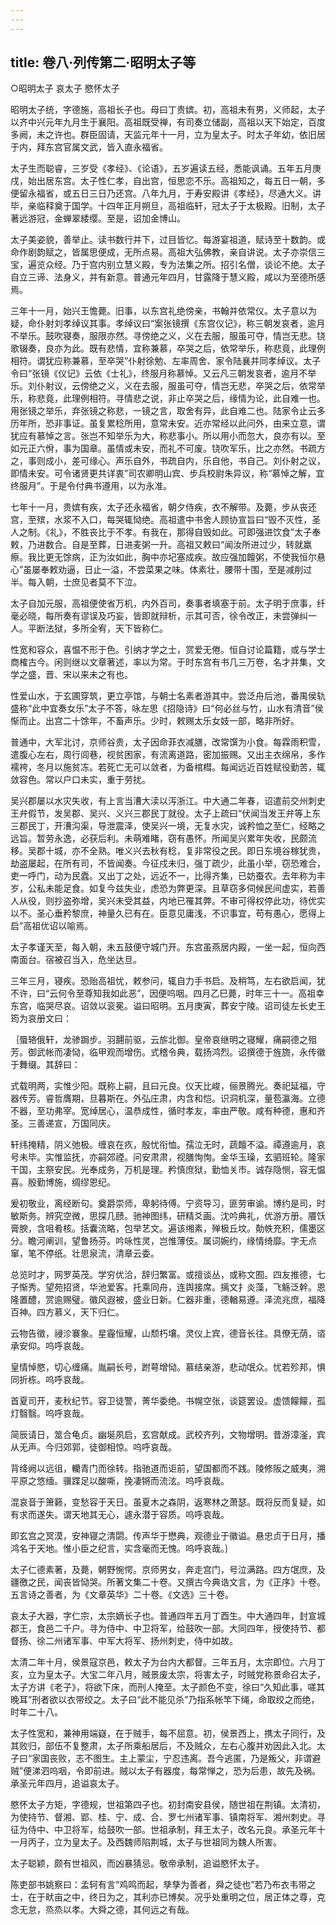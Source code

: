 ```yaml
---
---
---
```

title: 卷八·列传第二·昭明太子等
---

○昭明太子  哀太子  愍怀太子

昭明太子统，字德施，高祖长子也。母曰丁贵嫔。初，高祖未有男，义师起，太子以齐中兴元年九月生于襄阳。高祖既受禅，有司奏立储副，高祖以天下始定，百度多阙，未之许也。群臣固请，天监元年十一月，立为皇太子。时太子年幼，依旧居于内，拜东宫官属文武，皆入直永福省。

太子生而聪睿，三岁受《孝经》、《论语》，五岁遍读五经，悉能讽诵。五年五月庚戌，始出居东宫。太子性仁孝，自出宫，恒思恋不乐。高祖知之，每五日一朝，多便留永福省，或五日三日乃还宫。八年九月，于寿安殿讲《孝经》，尽通大义。讲毕，亲临释奠于国学。十四年正月朔旦，高祖临轩，冠太子于太极殿。旧制，太子著远游冠，金蝉翠緌缨。至是，诏加金博山。

太子美姿貌，善举止。读书数行并下，过目皆忆。每游宴祖道，赋诗至十数韵。或命作剧韵赋之，皆属思便成，无所点易。高祖大弘佛教，亲自讲说。太子亦崇信三宝，遍览众经。乃于宫内别立慧义殿，专为法集之所。招引名僧，谈论不绝。太子自立三谛、法身义，并有新意。普通元年四月，甘露降于慧义殿，咸以为至德所感焉。

三年十一月，始兴王憺薨。旧事，以东宫礼绝傍亲，书翰并依常仪。太子意以为疑，命仆射刘孝绰议其事。孝绰议曰“案张镜撰《东宫仪记》，称三朝发哀者，逾月不举乐。鼓吹寝奏，服限亦然。寻傍绝之义，义在去服，服虽可夺，情岂无悲。铙歌辍奏，良亦为此。既有悲情，宜称兼慕，卒哭之后，依常举乐，称悲竟，此理例相符。谓犹应称兼慕，至卒哭”仆射徐勉、左率周舍、家令陆襄并同孝绰议。太子令曰“张镜《仪记》云依《士礼》，终服月称慕悼。又云凡三朝发哀者，逾月不举乐。刘仆射议，云傍绝之义，义在去服，服虽可夺，情岂无悲，卒哭之后，依常举乐，称悲竟，此理例相符。寻情悲之说，非止卒哭之后，缘情为论，此自难一也。用张镜之举乐，弃张镜之称悲，一镜之言，取舍有异，此自难二也。陆家令止云多历年所，恐非事证。虽复累稔所用，意常未安。近亦常经以此问外，由来立意，谓犹应有慕悼之言。张岂不知举乐为大，称悲事小。所以用小而忽大，良亦有以。至如元正六佾，事为国章。虽情或未安，而礼不可废。铙吹军乐，比之亦然。书疏方之，事则成小，差可缘心。声乐自外，书疏自内，乐自他，书自己。刘仆射之议，即情未安。可令诸贤更共详衷”司农卿明山宾、步兵校尉朱异议，称“慕悼之解，宜终服月”。于是令付典书遵用，以为永准。

七年十一月，贵嫔有疾，太子还永福省，朝夕侍疾，衣不解带。及薨，步从丧还宫，至殡，水浆不入口，每哭辄恸绝。高祖遣中书舍人顾协宣旨曰“毁不灭性，圣人之制。《礼》，不胜丧比于不孝。有我在，那得自毁如此。可即强进饮食”太子奉敕，乃进数合。自是至葬，日进麦粥一升。高祖又敕曰“闻汝所进过少，转就羸瘵。我比更无馀病，正为汝如此，胸中亦圮塞成疾。故应强加饘粥，不使我恒尔悬心”虽屡奉敕劝逼，日止一溢，不尝菜果之味。体素壮，腰带十围，至是减削过半。每入朝，士庶见者莫不下泣。

太子自加元服，高祖便使省万机，内外百司，奏事者填塞于前。太子明于庶事，纤毫必晓，每所奏有谬误及巧妄，皆即就辩析，示其可否，徐令改正，未尝弹纠一人。平断法狱，多所全宥，天下皆称仁。

性宽和容众，喜愠不形于色。引纳才学之士，赏爱无倦。恒自讨论篇籍，或与学士商榷古今。闲则继以文章著述，率以为常。于时东宫有书几三万卷，名才并集，文学之盛，晋、宋以来未之有也。

性爱山水，于玄圃穿筑，更立亭馆，与朝士名素者游其中。尝泛舟后池，番禺侯轨盛称“此中宜奏女乐”太子不答，咏左思《招隐诗》曰“何必丝与竹，山水有清音”侯惭而止。出宫二十馀年，不畜声乐。少时，敕赐太乐女妓一部，略非所好。

普通中，大军北讨，京师谷贵，太子因命菲衣减膳，改常馔为小食。每霖雨积雪，遣腹心左右，周行闾巷，视贫困家，有流离道路，密加振赐。又出主衣绵帛，多作襦袴，冬月以施贫冻。若死亡无可以敛者，为备棺槥。每闻远近百姓赋役勤苦，辄敛容色。常以户口未实，重于劳扰。

吴兴郡屡以水灾失收，有上言当漕大渎以泻浙江。中大通二年春，诏遣前交州刺史王弁假节，发吴郡、吴兴、义兴三郡民丁就役。太子上疏曰“伏闻当发王弁等上东三郡民丁，开漕沟渠，导泄震泽，使吴兴一境，无复水灾，诚矜恤之至仁，经略之远旨。暂劳永逸，必获后利。未萌难睹，窃有愚怀。所闻吴兴累年失收，民颇流移。吴郡十城，亦不全熟。唯义兴去秋有稔，复非常役之民。即日东境谷稼犹贵，劫盗屡起，在所有司，不皆闻奏。今征戍未归，强丁疏少，此虽小举，窃恐难合，吏一呼门，动为民蠹。又出丁之处，远近不一，比得齐集，已妨蚕农。去年称为丰岁，公私未能足食。如复今兹失业，虑恐为弊更深。且草窃多伺候民间虚实，若善人从役，则抄盗弥增，吴兴未受其益，内地已罹其弊。不审可得权停此功，待优实以不。圣心垂矜黎庶，神量久已有在。臣意见庸浅，不识事宜，苟有愚心，愿得上启”高祖优诏以喻焉。

太子孝谨天至，每入朝，未五鼓便守城门开。东宫虽燕居内殿，一坐一起，恒向西南面台。宿被召当入，危坐达旦。

三年三月，寝疾。恐贻高祖忧，敕参问，辄自力手书启。及稍笃，左右欲启闻，犹不许，曰“云何令至尊知我如此恶”，因便呜咽。四月乙巳薨，时年三十一。高祖幸东宫，临哭尽哀。诏敛以衮冕。谥曰昭明。五月庚寅，葬安宁陵。诏司徒左长史王筠为哀册文曰：

｛蜃辂俄轩，龙骖跼步。羽翿前驱，云旂北御。皇帝哀继明之寝耀，痛嗣德之殂芳。御武帐而凄恸，临甲观而增伤。式稽令典，载扬鸿烈。诏撰德于旌旒，永传徽于舞缀。其辞曰：

式载明两，实惟少阳。既称上嗣，且曰元良。仪天比峻，俪景腾光。奏祀延福，守器传芳。睿哲膺期，旦暮斯在。外弘庄肃，内含和恺。识洞机深，量苞瀛海。立德不器，至功弗宰。宽绰居心，温恭成性，循时孝友，率由严敬。咸有种德，惠和齐圣。三善递宣，万国同庆。

轩纬掩精，阴义弛极。缠哀在疚，殷忧衔恤。孺泣无时，蔬饘不溢。禫遵逾月，哀号未毕。实惟监抚，亦嗣郊禋。问安肃肃，视膳恂恂。金华玉璪，玄驷班轮。隆家干国，主祭安民。光奉成务，万机是理。矜慎庶狱，勤恤关市。诚存隐恻，容无愠喜。殷勤博施，绸缪恩纪。

爰初敬业，离经断句。奠爵崇师，卑躬待傅。宁资导习，匪劳审谕。博约是司，时敏斯务。辨究空微，思探几赜。驰神图纬，研精爻画。沈吟典礼，优游方册。餍饫膏腴，含咀肴核。括囊流略，包举艺文。遍该缃素，殚极丘坟。勣帙充积，儒墨区分。瞻河阐训，望鲁扬芬。吟咏性灵，岂惟薄伎。属词婉约，缘情绮靡。字无点窜，笔不停纸。壮思泉流，清章云委。

总览时才，网罗英茂。学穷优洽，辞归繁富。或擅谈丛，或称文囿。四友推德，七子惭秀。望苑招贤，华池爱客。托乘同舟，连舆接席。摛文扌炎藻，飞觞泛幹。恩隆置醴，赏逾赐璧。徽风遐被，盛业日新。仁器非重，德輶易遵。泽流兆庶，福降百神。四方慕义，天下归仁。

云物告徵，祲沴褰象。星霾恒耀，山颓朽壤。灵仪上宾，德音长往。具僚无荫，谘承安仰。呜呼哀哉。

皇情悼愍，切心缠痛。胤嗣长号，跗萼增恸。慕结亲游，悲动氓众。忧若殄邦，惧同折栋。呜呼哀哉。

首夏司开，麦秋纪节。容卫徒警，菁华委绝。书幌空张，谈筵罢设。虚馈饛饛，孤灯翳翳。呜呼哀哉。

简辰请日，筮合龟贞。幽埏夙启，玄宫献成。武校齐列，文物增明。昔游漳滏，宾从无声。今归郊郭，徒御相惊。呜呼哀哉。

背绛阙以远徂，轥青门而徐转。指驰道而讵前，望国都而不践。陵修阪之威夷，溯平原之悠缅。骥蹀足以酸嘶，挽凄锵而流泫。呜呼哀哉。

混哀音于箫籁，变愁容于天日。虽夏木之森阴，返寒林之萧瑟。既将反而复疑，如有求而遂失。谓天地其无心，遽永潜于容质。呜呼哀哉。

即玄宫之冥漠，安神寝之清閟。传声华于懋典，观德业于徽谥。悬忠贞于日月，播鸿名于天地。惟小臣之纪言，实含毫而无愧。呜呼哀哉。｝

太子仁德素著，及薨，朝野惋愕。京师男女，奔走宫门，号泣满路。四方氓庶，及疆徼之民，闻丧皆恸哭。所著文集二十卷。又撰古今典诰文言，为《正序》十卷。五言诗之善者，为《文章英华》二十卷。《文选》三十卷。

哀太子大器，字仁宗，太宗嫡长子也。普通四年五月丁酉生。中大通四年，封宣城郡王，食邑二千户。寻为侍中、中卫将军，给鼓吹一部。大同四年，授使持节、都督扬、徐二州诸军事、中军大将军、扬州刺史，侍中如故。

太清二年十月，侯景寇京邑，敕太子为台内大都督。三年五月，太宗即位。六月丁亥，立为皇太子。大宝二年八月，贼景废太宗，将害太子，时贼党称景命召太子，太子方讲《老子》，将欲下床，而刑人掩至。太子颜色不变，徐曰“久知此事，嗟其晚耳”刑者欲以衣带绞之。太子曰“此不能见杀”乃指系帐竿下绳，命取绞之而绝，时年二十八。

太子性宽和，兼神用端嶷，在于贼手，每不屈意。初，侯景西上，携太子同行，及其败归，部伍不复整肃，太子所乘船居后，不及贼众，左右心腹并劝因此入北。太子曰“家国丧败，志不图生。主上蒙尘，宁忍违离。吾今逃匿，乃是叛父，非谓避贼”便涕泗呜咽，令即前进。贼以太子有器度，每常惮之，恐为后患，故先及祸。承圣元年四月，追谥哀太子。

愍怀太子方矩，字德规，世祖第四子也。初封南安县侯，随世祖在荆镇。太清初，为使持节、督湘、郢、桂、宁、成、合、罗七州诸军事、镇南将军、湘州刺史。寻征为侍中、中卫将军，给鼓吹一部。世祖承制，拜王太子，改名元良。承圣元年十一月丙子，立为皇太子。及西魏师陷荆城，太子与世祖同为魏人所害。

太子聪颖，颇有世祖风，而凶暴猜忌。敬帝承制，追谥愍怀太子。

陈吏部书姚察曰：孟轲有言“鸡鸣而起，孳孳为善者，舜之徒也”若乃布衣韦带之士，在于畎亩之中，终日为之，其利亦已博矣。况乎处重明之位，居正体之尊，克念无怠，烝烝以孝。大舜之德，其何远之有哉。

